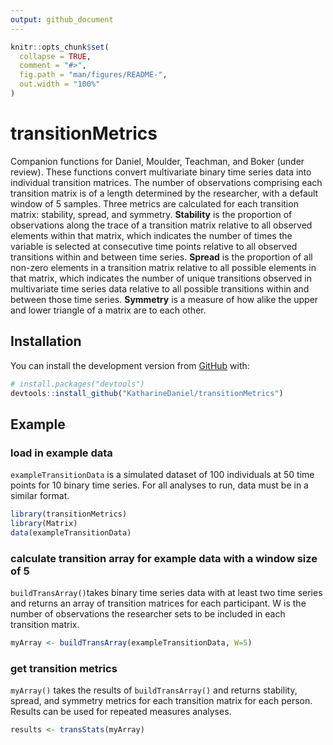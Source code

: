 ```yaml
---
output: github_document
---
```


<!-- README.md is generated from README.Rmd. Please edit that file -->

```r
knitr::opts_chunk$set(
  collapse = TRUE,
  comment = "#>",
  fig.path = "man/figures/README-",
  out.width = "100%"
)
```

# transitionMetrics

<!-- badges: start -->
<!-- badges: end -->

Companion functions for Daniel, Moulder, Teachman, and Boker (under review). These functions convert multivariate binary time series data into individual transition matrices. The number of observations comprising each transition matrix is of a length determined by the researcher, with a default window of 5 samples. Three metrics are calculated for each transition matrix: stability, spread, and symmetry. **Stability** is the proportion of observations along the trace of a transition matrix relative to all observed elements within that matrix, which indicates the number of times the variable is selected at consecutive time points relative to all observed transitions within and between time series. **Spread** is the proportion of all non-zero elements in a transition matrix relative to all possible elements in that matrix, which indicates the number of unique transitions observed in multivariate time series data relative to all possible transitions within and between those time series. **Symmetry** is a measure of how alike the upper and lower triangle of a matrix are to each other. 

## Installation

You can install the development version from [GitHub](https://github.com/) with:

``` r
# install.packages("devtools")
devtools::install_github("KatharineDaniel/transitionMetrics")
```
<!--
``` r
install.packages("transitionMetrics")
```
-->

## Example

### load in example data
`exampleTransitionData` is a simulated dataset of 100 individuals at 50 time points for 10 binary time series. For all analyses to run, data must be in a similar format. 
```r
library(transitionMetrics)
library(Matrix)
data(exampleTransitionData)
```

### calculate transition array for example data with a window size of 5
`buildTransArray()`takes binary time series data with at least two time series and returns an array of transition matrices for each participant. W is the number of observations the researcher sets to be included in each transition matrix.  
```r
myArray <- buildTransArray(exampleTransitionData, W=5)
```

### get transition metrics
`myArray()` takes the results of `buildTransArray()` and returns stability, spread, and symmetry metrics for each transition matrix for each person. Results can be used for repeated measures analyses. 
```r
results <- transStats(myArray)
```

